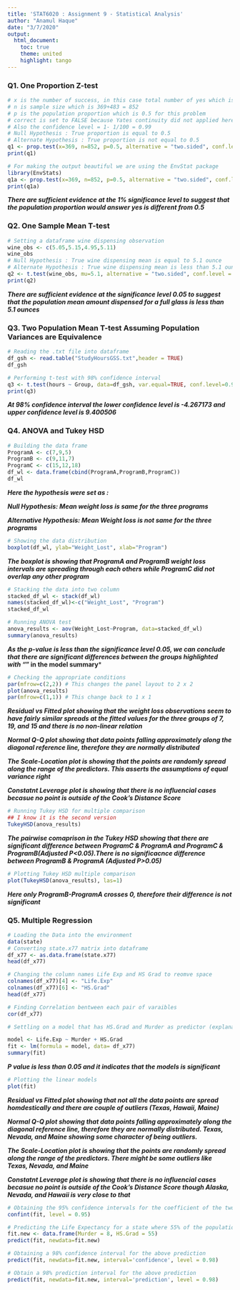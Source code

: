---
title: 'STAT6020 : Assignment 9 - Statistical Analysis'
author: "Anamul Haque"
date: "3/7/2020"
output: 
  html_document:
    toc: true
    theme: united
    highlight: tango
---
### Q1. One Proportion Z-test
```{r}
# x is the number of success, in this case total number of yes which is 369
# n is sample size which is 369+483 = 852
# p is the population proportion which is 0.5 for this problem
# correct is set to FALSE because Yates continuity did not applied here
# Also the confidence level = 1- 1/100 = 0.99
# Null Hypothesis : True proportion is equal to 0.5
# Alternate Hypothesis : True proportion is not equal to 0.5
q1 <- prop.test(x=369, n=852, p=0.5, alternative = "two.sided", conf.level= 0.99, correct = FALSE)
print(q1)
```
```{r}
# For making the output beautiful we are using the EnvStat package
library(EnvStats)
q1a <- prop.test(x=369, n=852, p=0.5, alternative = "two.sided", conf.level= 0.99, correct = FALSE)
print(q1a)
```

***There are sufficient evidence at the 1% significance level to suggest that the population proportion would answer yes is different from 0.5***


### Q2. One Sample Mean T-test

```{r}
# Setting a dataframe wine dispensing observation
wine_obs <- c(5.05,5.15,4.95,5.11)
wine_obs
# Null Hypothesis : True wine dispensing mean is equal to 5.1 ounce 
# Alternate Hypothesis : True wine dispensing mean is less than 5.1 ounce
q2 <- t.test(wine_obs, mu=5.1, alternative = "two.sided", conf.level = 0.95)
print(q2)
```
***There are sufficient evidence at the significance level 0.05 to suggest that the population mean amount dispensed for a full glass is less than 5.1 ounces***

### Q3. Two Population Mean T-test Assuming Population Variances are Equivalence

```{r}
# Reading the .txt file into dataframe
df_gsh <- read.table("StudyHoursGSS.txt",header = TRUE)
df_gsh
```

```{r}
# Performing t-test with 98% confidence interval 
q3 <- t.test(hours ~ Group, data=df_gsh, var.equal=TRUE, conf.level=0.98)
print(q3)
```


***At 98% confidence interval the lower confidence level is -4.267173 and upper confidence level is 9.400506***


### Q4. ANOVA and Tukey HSD
```{r}
# Building the data frame
ProgramA <- c(7,9,5)
ProgramB <- c(9,11,7)
ProgramC <- c(15,12,18)
df_wl <- data.frame(cbind(ProgramA,ProgramB,ProgramC))
df_wl
```
***Here the hypothesis were set as :***


***Null Hypothesis: Mean weight loss is same for the three programs*** 


***Alternative Hypothesis: Mean Weight loss is not same for the three programs*** 



```{r}
# Showing the data distribution
boxplot(df_wl, ylab="Weight_Lost", xlab="Program")
```


***The boxplot is showing that ProgramA and ProgramB weight loss intervals are spreading through each others while ProgramC did not overlap any other program***


```{r}
# Stacking the data into two column
stacked_df_wl <- stack(df_wl)
names(stacked_df_wl)<-c("Weight_Lost", "Program")
stacked_df_wl
```

```{r}
# Running ANOVA test
anova_results <- aov(Weight_Lost~Program, data=stacked_df_wl)
summary(anova_results)
```


***As the p-value is less than the significance level 0.05, we can conclude that there are significant differences between the groups highlighted with “*" in the model summary***

```{r}
# Checking the appropriate conditions
par(mfrow=c(2,2)) # This changes the panel layout to 2 x 2
plot(anova_results)
par(mfrow=c(1,1)) # This change back to 1 x 1
```


***Residual vs Fitted plot showing that the weight loss observations seem to have fairly similar spreads at the fitted values for the three groups of 7, 19, and 15 and there is no non-linear relation***


***Normal Q-Q plot showing that data points falling approximately along the diagonal reference line, therefore they are normally distributed*** 


***The Scale-Location plot is showing that the points are randomly spread along the range of the predictors. This asserts the assumptions of equal variance right***


***Constatnt Leverage plot is showing that there is no influencial cases becasue no point is outside of the Cook's Distance Score***


```{r}
# Running Tukey HSD for multiple comparison
## I know it is the second version
TukeyHSD(anova_results)

```

***The pairwise comaprison in the Tukey HSD showing that there are significant difference between ProgramC & ProgramA and ProgramC & ProgramB(Adjusted P<0.05).There is no significacnce difference between ProgramB & ProgramA (Adjusted P>0.05)***  

```{r}
# Plotting Tukey HSD multiple comparison
plot(TukeyHSD(anova_results), las=1)

```


***Here only ProgramB-ProgramA crosses 0, therefore their difference is not significant***


### Q5. Multiple Regression

```{r}
# Loading the Data into the environment
data(state)
# Converting state.x77 matrix into dataframe
df_x77 <- as.data.frame(state.x77)
head(df_x77)
```

```{r}
# Changing the column names Life Exp and HS Grad to reomve space
colnames(df_x77)[4] <- "Life.Exp"                   
colnames(df_x77)[6] <- "HS.Grad"
head(df_x77)
```


```{r}
# Finding Correlation bentween each pair of varaibles
cor(df_x77)
```

```{r}
# Settling on a model that has HS.Grad and Murder as predictor (explanatory variables) and Life.Exp as the response (dependent) variable

model <- Life.Exp ~ Murder + HS.Grad
fit <- lm(formula = model, data= df_x77)
summary(fit)
```


***P value is less than 0.05 and it indicates that the models is significant***

```{r}
# Plotting the linear models 
plot(fit)
```


***Residual vs Fitted plot showing that not all the data points are spread homdestically and there are couple of outliers (Texas, Hawaii, Maine)***


***Normal Q-Q plot showing that data points falling approximately along the diagonal reference line, therefore they are normally distributed. Texas, Nevada, and Maine showing some character of being outliers.*** 


***The Scale-Location plot is showing that the points are randomly spread along the range of the predictors. There might be some outliers like Texas, Nevada, and Maine***


***Constatnt Leverage plot is showing that there is no influencial cases becasue no point is outside of the Cook's Distance Score though Alaska, Nevada, and Hawaii is very close to that***


```{r}
# Obtaining the 95% confidence intervals for the coefficient of the two predictor variables
confint(fit, level = 0.95)
```

```{r}
# Predicting the Life Expectancy for a state where 55% of the population are High School graduates, and the murder rate is 8 per 100,000
fit.new <- data.frame(Murder = 8, HS.Grad = 55)
predict(fit, newdata=fit.new)
```

```{r}
# Obtaining a 98% confidence interval for the above prediction
predict(fit, newdata=fit.new, interval='confidence', level = 0.98)
```

```{r}
# Obtain a 98% prediction interval for the above prediction
predict(fit, newdata=fit.new, interval='prediction', level = 0.98)
```

